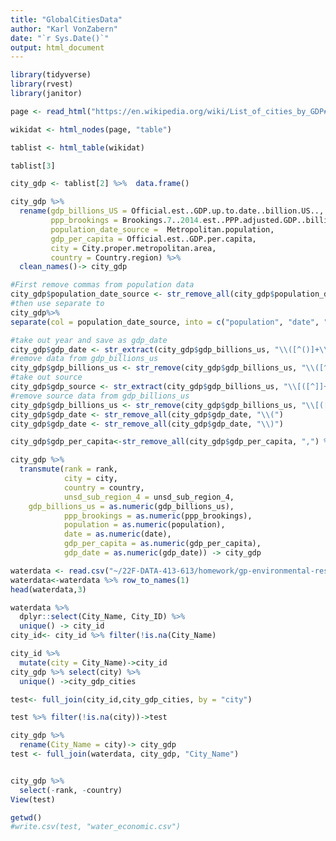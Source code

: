 ```yaml
---
title: "GlobalCitiesData"
author: "Karl VonZabern"
date: "`r Sys.Date()`"
output: html_document
---
```

```r
library(tidyverse)
library(rvest)
library(janitor)
```

```r
page <- read_html("https://en.wikipedia.org/wiki/List_of_cities_by_GDP#Cities_(metropolitan_areas)_by_percentage_of_national_GDP")

wikidat <- html_nodes(page, "table")

tablist <- html_table(wikidat)
```

```r
tablist[3]

city_gdp <- tablist[2] %>%  data.frame()
```

```r
city_gdp %>% 
  rename(gdp_billions_US = Official.est..GDP.up.to.date..billion.US..,
         ppp_brookings = Brookings.7..2014.est..PPP.adjusted.GDP..billion.US..,
         population_date_source =  Metropolitan.population,
         gdp_per_capita = Official.est..GDP.per.capita,
         city = City.proper.metropolitan.area,
         country = Country.region) %>% 
  clean_names()-> city_gdp
```


```r
#First remove commas from population data
city_gdp$population_date_source <- str_remove_all(city_gdp$population_date_source, ",")
#then use separate to 
city_gdp%>% 
separate(col = population_date_source, into = c("population", "date", "source"))-> city_gdp

#take out year and save as gdp_date
city_gdp$gdp_date <- str_extract(city_gdp$gdp_billions_us, "\\([^()]+\\)")
#remove data from gdp_billions_us
city_gdp$gdp_billions_us <- str_remove(city_gdp$gdp_billions_us, "\\([^()]+\\)")
#take out source
city_gdp$gdp_source <- str_extract(city_gdp$gdp_billions_us, "\\[([^]]+)\\].*")
#remove source data from gdp_billions_us
city_gdp$gdp_billions_us <- str_remove(city_gdp$gdp_billions_us, "\\[([^]]+)\\].*") %>% str_trim()
city_gdp$gdp_date <- str_remove_all(city_gdp$gdp_date, "\\(")
city_gdp$gdp_date <- str_remove_all(city_gdp$gdp_date, "\\)")
```
```r
city_gdp$gdp_per_capita<-str_remove_all(city_gdp$gdp_per_capita, ",") %>% as.numeric()

city_gdp %>% 
  transmute(rank = rank,
            city = city,
            country = country,
            unsd_sub_region_4 = unsd_sub_region_4,
    gdp_billions_us = as.numeric(gdp_billions_us), 
            ppp_brookings = as.numeric(ppp_brookings),
            population = as.numeric(population),
            date = as.numeric(date), 
            gdp_per_capita = as.numeric(gdp_per_capita), 
            gdp_date = as.numeric(gdp_date)) -> city_gdp
```
```r
waterdata <- read.csv("~/22F-DATA-413-613/homework/gp-environmental-research/data/waterdata.csv", header=FALSE)
waterdata<-waterdata %>% row_to_names(1)
head(waterdata,3)
```
```r
waterdata %>% 
  dplyr::select(City_Name, City_ID) %>% 
  unique() -> city_id
city_id<- city_id %>% filter(!is.na(City_Name)
```
```r
city_id %>% 
  mutate(city = City_Name)->city_id
city_gdp %>% select(city) %>% 
  unique() ->city_gdp_cities

test<- full_join(city_id,city_gdp_cities, by = "city")

test %>% filter(!is.na(city))->test

city_gdp %>% 
  rename(City_Name = city)-> city_gdp
test <- full_join(waterdata, city_gdp, "City_Name")


city_gdp %>% 
  select(-rank, -country)
View(test)
```


```r
getwd()
#write.csv(test, "water_economic.csv")
```

